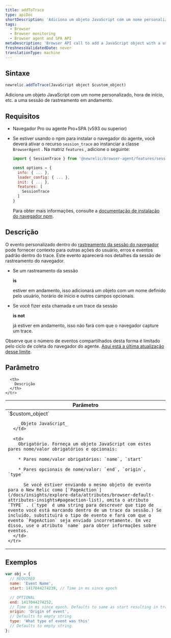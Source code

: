 ```yaml
---
title: addToTrace
type: apiDoc
shortDescription: 'Adiciona um objeto JavaScript com um nome personalizado, hora de início, etc. a uma sessão de rastreamento em andamento.'
tags:
  - Browser
  - Browser monitoring
  - Browser agent and SPA API
metaDescription: 'Browser API call to add a JavaScript object with a user-defined name, start time, etc. to a session trace already in progress.'
freshnessValidatedDate: never
translationType: machine
---
```


## Sintaxe

```js
newrelic.addToTrace(JavaScript object $custom_object)
```

Adiciona um objeto JavaScript com um nome personalizado, hora de início, etc. a uma sessão de rastreamento em andamento.

## Requisitos

* Navegador Pro ou agente Pro+SPA (v593 ou superior)

* Se estiver usando o npm para instalar o navegador do agente, você deverá ativar o recurso `session_trace` ao instanciar a classe `BrowserAgent` . Na matriz `features` , adicione o seguinte:

  ```js
  import { SessionTrace } from '@newrelic/browser-agent/features/session_trace';

  const options = {
    info: { ... },
    loader_config: { ... },
    init: { ... },
    features: [
      SessionTrace
    ]
  }
  ```

  Para obter mais informações, consulte a [documentação de instalação do navegador npm](https://www.npmjs.com/package/@newrelic/browser-agent#new-relic-browser-agent).

## Descrição

O evento personalizado dentro do [rastreamento da sessão do navegador](/docs/browser/new-relic-browser/browser-pro-features/session-traces-exploring-webpages-life-cycle) pode fornecer contexto para outras ações do usuário, erros e eventos padrão dentro do trace. Este evento aparecerá nos detalhes da sessão de rastreamento do navegador.

* Se um rastreamento da sessão

  <DoNotTranslate>**is**</DoNotTranslate>

  estiver em andamento, isso adicionará um objeto com um nome definido pelo usuário, horário de início e outros campos opcionais.

* Se você fizer esta chamada e um trace da sessão

  <DoNotTranslate>**is not**</DoNotTranslate>

  já estiver em andamento, isso não fará com que o navegador capture um trace.

Observe que o número de eventos compartilhados desta forma é limitado pelo ciclo de coleta do navegador do agente. [Aqui está a última atualização desse limite](/docs/release-notes/new-relic-browser-release-notes/browser-agent-release-notes/browser-agent-v1026/#:~:text=Adjusted%20PageAction%20limits,events%20per%20harvest).

## Parâmetro

<table>
  <thead>
    <tr>
      <th width="25%">
        Parâmetro
      </th>

      <th>
        Descrição
      </th>
    </tr>
  </thead>

  <tbody>
    <tr>
      <td>
        `$custom_object`

        _Objeto JavaScript_
      </td>

      <td>
        Obrigatório. Forneça um objeto JavaScript com estes pares nome/valor obrigatórios e opcionais:

        * Pares nome/valor obrigatórios: `name`, `start`

        * Pares opcionais de nome/valor: `end`, `origin`, `type`

          Se você estiver enviando o mesmo objeto de evento para o New Relic como [`PageAction`](/docs/insights/explore-data/attributes/browser-default-attributes-insights#pageaction-list), omita o atributo `TYPE` . (`type` é uma string para descrever que tipo de evento você está marcando dentro de um trace da sessão.) Se incluído, substituirá o tipo de evento e fará com que o evento `PageAction` seja enviado incorretamente. Em vez disso, use o atributo `name` para obter informações sobre eventos.
      </td>
    </tr>
  </tbody>
</table>

## Exemplos

```js
var obj = {
  // REQUIRED
  name: 'Event Name',
  start: 1417044274239, // Time in ms since epoch

  // OPTIONAL
  end: 1417044274252,
  // Time in ms since epoch. Defaults to same as start resulting in trace object with a duration of zero.
  origin: 'Origin of event',
  // Defaults to empty string
  type: 'What type of event was this'
  // Defaults to empty string
};
```